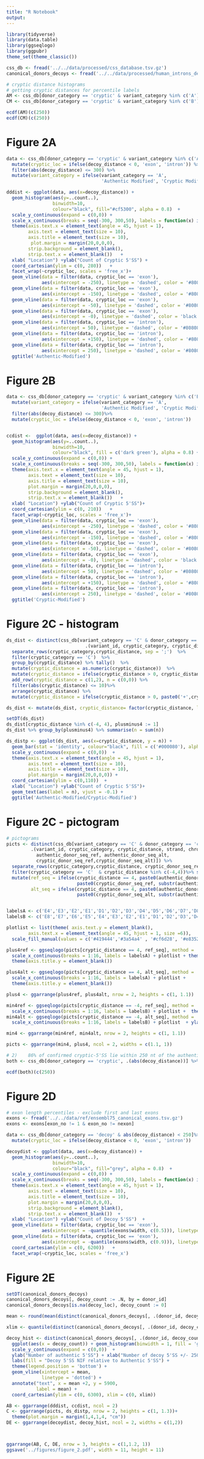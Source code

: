 ```yaml
---
title: "R Notebook"
output: 
---
```



```r
library(tidyverse)
library(data.table)
library(ggseqlogo)
library(ggpubr)
theme_set(theme_classic())
```

```r
css_db <- fread('../../data/processed/css_database.tsv.gz')
canonical_donors_decoys <- fread('../../data/processed/human_introns_decoys.tsv.gz')
```


```r
# cryptic distance histograms
# getting cryptic distances for percentile labels
AM <- css_db[donor_category == 'cryptic' & variant_category %in% c('A'), .(decoy_distance)] %>% pull()
CM <- css_db[donor_category == 'cryptic' & variant_category %in% c('B'), .(decoy_distance)] %>% pull()

ecdf(AM)(c(250))
ecdf(CM)(c(250))
```


# Figure 2A

```r

data <- css_db[donor_category == 'cryptic' & variant_category %in% c('A')] %>%
  mutate(cryptic_loc = ifelse(decoy_distance < 0, 'exon', 'intron')) %>%
  filter(abs(decoy_distance) <= 300) %>%
  mutate(variant_category = ifelse(variant_category == 'A', 
                                   'Authentic Modified', 'Cryptic Modified'))

dddist <- ggplot(data, aes(x=decoy_distance)) + 
  geom_histogram(aes(y=..count..),     
                 binwidth=10,
                 colour="black", fill="#cf5300", alpha = 0.8)  +
  scale_y_continuous(expand = c(0,0)) +
  scale_x_continuous(breaks = seq(-300, 300,50), labels = function(x) ifelse(x>0, paste0('+', x), x))   +
  theme(axis.text.x = element_text(angle = 45, hjust = 1), 
        axis.text = element_text(size = 10), 
        axis.title = element_text(size = 10),
         plot.margin = margin(20,0,0,0),
        strip.background = element_blank(),
        strip.text.x = element_blank())   +
  xlab( "Location") +ylab("Count of Cryptic 5'SS") + 
  coord_cartesian(ylim = c(0, 280))   + 
  facet_wrap(~cryptic_loc, scales = 'free_x')+
  geom_vline(data = filter(data, cryptic_loc == 'exon'), 
             aes(xintercept = -250), linetype = 'dashed', color = '#808080') +
  geom_vline(data = filter(data, cryptic_loc == 'exon'), 
             aes(xintercept = -150), linetype = 'dashed', color = '#808080') +
  geom_vline(data = filter(data, cryptic_loc == 'exon'), 
             aes(xintercept = -50), linetype = 'dashed', color = '#808080') +
  geom_vline(data = filter(data, cryptic_loc == 'exon'), 
             aes(xintercept = -0), linetype = 'dashed', color = 'black') +
  geom_vline(data = filter(data, cryptic_loc == 'intron'), 
             aes(xintercept = 50), linetype = 'dashed', color = '#808080') +
  geom_vline(data = filter(data, cryptic_loc == 'intron'), 
             aes(xintercept = +150), linetype = 'dashed', color = '#808080') +
  geom_vline(data = filter(data, cryptic_loc == 'intron'), 
             aes(xintercept = 250), linetype = 'dashed', color = '#808080') +
  ggtitle('Authentic-Modified')
```




# Figure 2B

```r
data <- css_db[donor_category == 'cryptic' & variant_category %in% c('B'), .(variant_category, decoy_distance)] %>%
  mutate(variant_category = ifelse(variant_category == 'A', 
                                   'Authentic Modified', 'Cryptic Modified')) %>%
  filter(abs(decoy_distance) <= 300)%>%
  mutate(cryptic_loc = ifelse(decoy_distance < 0, 'exon', 'intron'))


ccdist <-  ggplot(data, aes(x=decoy_distance)) + 
  geom_histogram(aes(y=..count..),     
                 binwidth=10,
                 colour="black", fill = c('dark green'), alpha = 0.8) +
  scale_y_continuous(expand = c(0,0)) +
  scale_x_continuous(breaks = seq(-300, 300,50), labels = function(x) ifelse(x>0, paste0('+', x), x))   +  
  theme(axis.text.x = element_text(angle = 45, hjust = 1), 
        axis.text = element_text(size = 10), 
        axis.title = element_text(size = 10),
        plot.margin = margin(20,0,0,0),
        strip.background = element_blank(),
        strip.text.x = element_blank())   +
  xlab( "Location") +ylab("Count of Cryptic 5'SS")+ 
  coord_cartesian(ylim = c(0, 210))   + 
  facet_wrap(~cryptic_loc, scales = 'free_x')+
  geom_vline(data = filter(data, cryptic_loc == 'exon'), 
             aes(xintercept = -250), linetype = 'dashed', color = '#808080') +
  geom_vline(data = filter(data, cryptic_loc == 'exon'), 
             aes(xintercept = -150), linetype = 'dashed', color = '#808080') +
  geom_vline(data = filter(data, cryptic_loc == 'exon'), 
             aes(xintercept = -50), linetype = 'dashed', color = '#808080') +
  geom_vline(data = filter(data, cryptic_loc == 'exon'), 
             aes(xintercept = -0), linetype = 'dashed', color = 'black') +
  geom_vline(data = filter(data, cryptic_loc == 'intron'), 
             aes(xintercept = 50), linetype = 'dashed', color = '#808080') +
  geom_vline(data = filter(data, cryptic_loc == 'intron'), 
             aes(xintercept = +150), linetype = 'dashed', color = '#808080') +
  geom_vline(data = filter(data, cryptic_loc == 'intron'), 
             aes(xintercept = 250), linetype = 'dashed', color = '#808080') +
  ggtitle('Cryptic-Modified')
```

# Figure 2C - histogram

```r

ds_dist <- distinct(css_db[variant_category == 'C' & donor_category == 'cryptic', 
                             .(variant_id, cryptic_category, cryptic_distance)]) %>%
  separate_rows(cryptic_category,cryptic_distance, sep = ';')  %>%
  filter(cryptic_category == 'C')  %>%
  group_by(cryptic_distance) %>% tally()  %>%
  mutate(cryptic_distance = as.numeric(cryptic_distance))  %>%
  mutate(cryptic_distance = ifelse(cryptic_distance > 0, cryptic_distance + 1, cryptic_distance)) %>%
  add_row(cryptic_distance = c(1,2), n = c(0,0)) %>%
  filter(abs(cryptic_distance) <= 10)%>%
  arrange(cryptic_distance) %>%
  mutate(cryptic_distance = ifelse(cryptic_distance > 0, paste0('+',cryptic_distance), cryptic_distance))

ds_dist <- mutate(ds_dist, cryptic_distance= factor(cryptic_distance, levels = ds_dist$cryptic_distance))

setDT(ds_dist)
ds_dist[cryptic_distance %in% c(-4, 4), plusminus4 := 1]
ds_dist %>% group_by(plusminus4) %>% summarise(n = sum(n))

ds_distp <- ggplot(ds_dist, aes(x=cryptic_distance, y = n)) + 
  geom_bar(stat = 'identity', colour="black", fill = c('#000080'), alpha = 0.8)   +
  scale_y_continuous(expand = c(0,0))  +  
  theme(axis.text.x = element_text(angle = 45, hjust = 1), 
        axis.text = element_text(size = 10), 
        axis.title = element_text(size = 10),
        plot.margin = margin(20,0,0,0)) +
  coord_cartesian(ylim = c(0,110))  +
  xlab( "Location") +ylab("Count of Cryptic 5'SS")+
  geom_text(aes(label = n), vjust = -0.1) +
  ggtitle('Authentic-Modified/Cryptic-Modified')

```

# Figure 2C - pictogram

```r
# pictograms
picts <- distinct(css_db[variant_category == 'C' & donor_category == 'cryptic' & variant_type != 'DEL',
         .(variant_id, cryptic_category, cryptic_distance, strand, chrom, authentic_donor_pos,
           authentic_donor_seq_ref, authentic_donor_seq_alt,
           cryptic_donor_seq_ref,cryptic_donor_seq_alt)]) %>%
  separate_rows(cryptic_category,cryptic_distance, cryptic_donor_seq_ref, cryptic_donor_seq_alt, sep = ';')  %>%
  filter(cryptic_category == 'C'  & cryptic_distance %in% c(-4,4))%>% setDT() %>%
  mutate(ref_seq = ifelse(cryptic_distance == 4, paste0(authentic_donor_seq_ref, substr(cryptic_donor_seq_ref, 9, 12)),
                          paste0(cryptic_donor_seq_ref, substr(authentic_donor_seq_ref, 9, 12))),
         alt_seq = ifelse(cryptic_distance == 4, paste0(authentic_donor_seq_alt, substr(cryptic_donor_seq_alt, 9, 12)),
                          paste0(cryptic_donor_seq_alt, substr(authentic_donor_seq_alt, 9, 12))))


labelsA <- c('E4','E3','E2','E1','D1','D2','D3','D4','D5','D6','D7','D8','D9','D10','D11','D12')
labelsB <- c('E8','E7','E6','E5','E4','E3','E2','E1','D1','D2','D3','D4','D5','D6','D7','D8')

plotlist <- list(theme( axis.text.y = element_blank(),
        axis.text.x = element_text(angle = 45, hjust = 1, size =6)), 
  scale_fill_manual(values = c('#419444','#3a54a4' , '#cf6d28', '#e83526' )))

plus4ref <- ggseqlogo(picts[cryptic_distance == 4, ref_seq], method = 'probability') +
  scale_x_continuous(breaks = 1:16, labels = labelsA) + plotlist + theme(axis.text.x = element_blank()) +
  theme(axis.title.y = element_blank())

plus4alt <- ggseqlogo(picts[cryptic_distance == 4, alt_seq], method = 'probability')+
  scale_x_continuous(breaks = 1:16, labels = labelsA) + plotlist +
  theme(axis.title.y = element_blank())

plus4 <- ggarrange(plus4ref, plus4alt, nrow = 2, heights = c(1, 1.1))

min4ref <- ggseqlogo(picts[cryptic_distance == -4, ref_seq], method = 'probability')+
  scale_x_continuous(breaks = 1:16, labels = labelsB) + plotlist +  theme(axis.text.x = element_blank())+ ylab('Ref') 
min4alt <- ggseqlogo(picts[cryptic_distance == -4, alt_seq], method = 'probability')+
  scale_x_continuous(breaks = 1:16, labels = labelsB) + plotlist  + ylab('Alt')

min4 <- ggarrange(min4ref, min4alt, nrow = 2, heights = c(1, 1.1))

picts <- ggarrange(min4, plus4, ncol = 2, widths = c(1.1, 1))
```


```r
# 2)	86% of confirmed cryptic-5'SS lie within 250 nt of the authentic-5'SS
both <- css_db[donor_category == 'cryptic', .(abs(decoy_distance))] %>% pull()

ecdf(both)(c(250))
```

# Figure 2D

```r
# exon length percentiles - exclude first and last exons
exons <- fread('../../data/ref/ensembl75_canonical_exons.tsv.gz')
exons <- exons[exon_no != 1 & exon_no != nexon]

data <- css_db[donor_category == 'decoy' & abs(decoy_distance) < 250]%>%
  mutate(cryptic_loc = ifelse(decoy_distance < 0, 'exon', 'intron'))

decoydist <- ggplot(data, aes(x=decoy_distance)) + 
  geom_histogram(aes(y=..count..),     
                 binwidth=10,
                 colour="black", fill="grey", alpha = 0.8)  +
  scale_y_continuous(expand = c(0,0)) +
  scale_x_continuous(breaks = seq(-300, 300,50), labels = function(x) ifelse(x>0, paste0('+', x), x))   +  
  theme(axis.text.x = element_text(angle = 45, hjust = 1), 
        axis.text = element_text(size = 10), 
        axis.title = element_text(size = 10),
        plot.margin = margin(20,0,0,0),
        strip.background = element_blank(),
        strip.text.x = element_blank())  +
  xlab( "Location") +ylab("Count of Decoy 5'SS")  +
  geom_vline(data = filter(data, cryptic_loc == 'exon'), 
             aes(xintercept = -quantile(exons$width, c(0.5))), linetype = 'dashed', color = 'black')+
  geom_vline(data = filter(data, cryptic_loc == 'exon'), 
             aes(xintercept = -quantile(exons$width, c(0.9))), linetype = 'dashed', color = 'black') + 
  coord_cartesian(ylim = c(0, 6200))   + 
  facet_wrap(~cryptic_loc, scales = 'free_x')
```



# Figure 2E

```r
setDT(canonical_donors_decoys)
canonical_donors_decoys[, decoy_count := .N, by = donor_id]
canonical_donors_decoys[is.na(decoy_loc), decoy_count := 0]

mean <- round(mean(distinct(canonical_donors_decoys[, .(donor_id, decoy_count)])[, decoy_count]), digits = 0)

xlim <- quantile(distinct(canonical_donors_decoys[, .(donor_id, decoy_count)])[, decoy_count], 0.999)

decoy_hist <- distinct(canonical_donors_decoys[, .(donor_id, decoy_count)]) %>%
  ggplot(aes(x = decoy_count)) + geom_histogram(binwidth = 1, fill = 'grey')+
  scale_y_continuous(expand = c(0,0))  + 
  ylab("Number of authentic 5'SS") + xlab("Number of decoy 5'SS +/- 250nt") +
  labs(fill = "Decoy 5'SS NIF relative to Authentic 5'SS") +
  theme(legend.position = 'bottom') +
  geom_vline(xintercept = mean, 
             linetype = 'dotted') +
  annotate("text", x = mean +2, y = 5900, 
           label = mean) + 
  coord_cartesian(ylim = c(0, 6300), xlim = c(0, xlim))
```




```r

AB <- ggarrange(dddist, ccdist, ncol = 2)
C <- ggarrange(picts, ds_distp, nrow = 2, heights = c(1, 1.3))+
  theme(plot.margin = margin(1,4,1,4, "cm")) 
DE <- ggarrange(decoydist, decoy_hist, ncol = 2, widths = c(1,2))



ggarrange(AB, C, DE, nrow = 3, heights = c(1,1.2, 1))
ggsave('../figures/figure_2.pdf', width = 11, height = 11)
```



